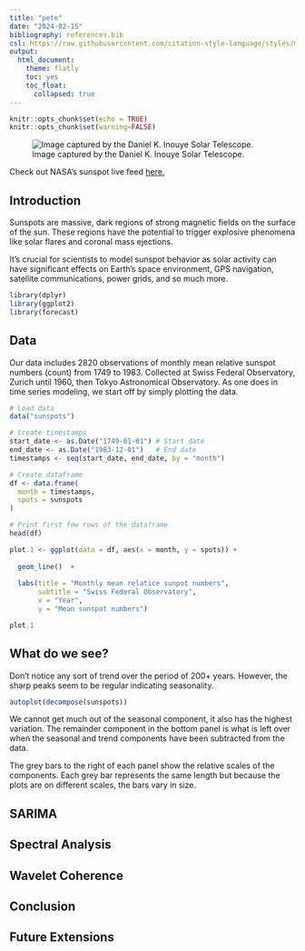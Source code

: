 ```yaml
---
title: "pete"
date: "2024-02-15"
bibliography: references.bib
csl: https://raw.githubusercontent.com/citation-style-language/styles/master/cell-numeric.csl
output: 
  html_document:
    theme: flatly
    toc: yes
    toc_float:
      collapsed: true
---
```


```r
knitr::opts_chunk$set(echo = TRUE)
knitr::opts_chunk$set(warning=FALSE)
```

![Image captured by the Daniel K. Inouye Solar Telescope.](C:\Users\petep\OneDrive\Documents\School\WI24\531\STATS-531-Midterm-Project\assets\sunspotpic.jpeg)

Check out NASA's sunspot live feed [here.](https://soho.nascom.nasa.gov/sunspots/) 

## Introduction

Sunspots are massive, dark regions of strong magnetic fields on the surface of the sun. These regions have the potential to trigger explosive phenomena like solar flares and coronal mass ejections.

It's crucial for scientists to model sunspot behavior as solar activity can have significant effects on Earth's space environment, GPS navigation, satellite communications, power grids, and so much more. 

```r
library(dplyr)
library(ggplot2)
library(forecast)
```

## Data

Our data includes 2820 observations of monthly mean relative sunspot numbers (count) from 1749 to 1983. Collected at Swiss Federal Observatory, Zurich until 1960, then Tokyo Astronomical Observatory. As one does in time series modeling, we start off by simply plotting the data.

```r
# Load data
data("sunspots")

# Create timestamps
start_date <- as.Date("1749-01-01") # Start date 
end_date <- as.Date("1983-12-01")   # End date 
timestamps <- seq(start_date, end_date, by = "month")

# Create dataframe
df <- data.frame(
  month = timestamps,
  spots = sunspots
)

# Print first few rows of the dataframe
head(df)
```

```r
plot.1 <- ggplot(data = df, aes(x = month, y = spots)) + 
  
  geom_line()  +
  
  labs(title = "Monthly mean relatice sunpot numbers", 
       subtitle = "Swiss Federal Observatory",
       x = "Year",
       y = "Mean sunspot numbers")  

plot.1
```

## What do we see?

Don't notice any sort of trend over the period of 200+ years. However, the sharp peaks seem to be regular indicating seasonality.

```r
autoplot(decompose(sunspots))
```

We cannot get much out of the seasonal component, it also has the highest variation. The remainder component in the bottom panel is what is left over when the seasonal and trend components have been subtracted from the data.

The grey bars to the right of each panel show the relative scales of the components. Each grey bar represents the same length but because the plots are on different scales, the bars vary in size. 

## SARIMA 

## Spectral Analysis

## Wavelet Coherence

## Conclusion

## Future Extensions